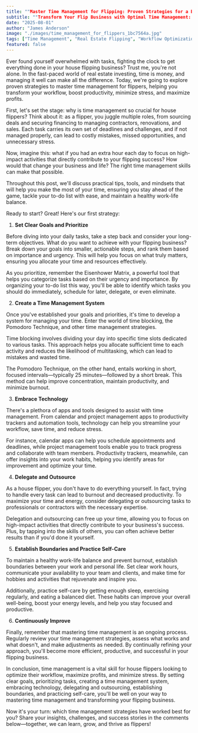```yaml
---
title: ""Master Time Management for Flipping: Proven Strategies for a Better Workflow""
subtitle: ""Transform Your Flip Business with Optimal Time Management: Boost Productivity, Minimize Stress, and Maximize Profits""
date: "2025-08-01"
author: "James Anderson"
image: "./images/time_management_for_flippers_1bc7564a.jpg"
tags: ["Time Management", "Real Estate Flipping", "Workflow Optimization", "Productivity Strategies"]
featured: false
---
```


Ever found yourself overwhelmed with tasks, fighting the clock to get everything done in your house flipping business? Trust me, you're not alone. In the fast-paced world of real estate investing, time is money, and managing it well can make all the difference. Today, we're going to explore proven strategies to master time management for flippers, helping you transform your workflow, boost productivity, minimize stress, and maximize profits.

First, let's set the stage: why is time management so crucial for house flippers? Think about it: as a flipper, you juggle multiple roles, from sourcing deals and securing financing to managing contractors, renovations, and sales. Each task carries its own set of deadlines and challenges, and if not managed properly, can lead to costly mistakes, missed opportunities, and unnecessary stress.

Now, imagine this: what if you had an extra hour each day to focus on high-impact activities that directly contribute to your flipping success? How would that change your business and life? The right time management skills can make that possible.

Throughout this post, we'll discuss practical tips, tools, and mindsets that will help you make the most of your time, ensuring you stay ahead of the game, tackle your to-do list with ease, and maintain a healthy work-life balance.

Ready to start? Great! Here's our first strategy:

1. **Set Clear Goals and Prioritize**

Before diving into your daily tasks, take a step back and consider your long-term objectives. What do you want to achieve with your flipping business? Break down your goals into smaller, actionable steps, and rank them based on importance and urgency. This will help you focus on what truly matters, ensuring you allocate your time and resources effectively.

As you prioritize, remember the Eisenhower Matrix, a powerful tool that helps you categorize tasks based on their urgency and importance. By organizing your to-do list this way, you'll be able to identify which tasks you should do immediately, schedule for later, delegate, or even eliminate.

2. **Create a Time Management System**

Once you've established your goals and priorities, it's time to develop a system for managing your time. Enter the world of time blocking, the Pomodoro Technique, and other time management strategies.

Time blocking involves dividing your day into specific time slots dedicated to various tasks. This approach helps you allocate sufficient time to each activity and reduces the likelihood of multitasking, which can lead to mistakes and wasted time.

The Pomodoro Technique, on the other hand, entails working in short, focused intervals—typically 25 minutes—followed by a short break. This method can help improve concentration, maintain productivity, and minimize burnout.

3. **Embrace Technology**

There's a plethora of apps and tools designed to assist with time management. From calendar and project management apps to productivity trackers and automation tools, technology can help you streamline your workflow, save time, and reduce stress.

For instance, calendar apps can help you schedule appointments and deadlines, while project management tools enable you to track progress and collaborate with team members. Productivity trackers, meanwhile, can offer insights into your work habits, helping you identify areas for improvement and optimize your time.

4. **Delegate and Outsource**

As a house flipper, you don't have to do everything yourself. In fact, trying to handle every task can lead to burnout and decreased productivity. To maximize your time and energy, consider delegating or outsourcing tasks to professionals or contractors with the necessary expertise.

Delegation and outsourcing can free up your time, allowing you to focus on high-impact activities that directly contribute to your business's success. Plus, by tapping into the skills of others, you can often achieve better results than if you'd done it yourself.

5. **Establish Boundaries and Practice Self-Care**

To maintain a healthy work-life balance and prevent burnout, establish boundaries between your work and personal life. Set clear work hours, communicate your availability to your team and clients, and make time for hobbies and activities that rejuvenate and inspire you.

Additionally, practice self-care by getting enough sleep, exercising regularly, and eating a balanced diet. These habits can improve your overall well-being, boost your energy levels, and help you stay focused and productive.

6. **Continuously Improve**

Finally, remember that mastering time management is an ongoing process. Regularly review your time management strategies, assess what works and what doesn't, and make adjustments as needed. By continually refining your approach, you'll become more efficient, productive, and successful in your flipping business.

In conclusion, time management is a vital skill for house flippers looking to optimize their workflow, maximize profits, and minimize stress. By setting clear goals, prioritizing tasks, creating a time management system, embracing technology, delegating and outsourcing, establishing boundaries, and practicing self-care, you'll be well on your way to mastering time management and transforming your flipping business.

Now it's your turn: which time management strategies have worked best for you? Share your insights, challenges, and success stories in the comments below—together, we can learn, grow, and thrive as flippers!